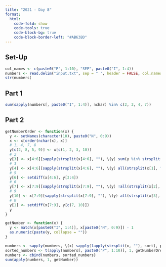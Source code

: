 ```yaml
---
title: "2021 - Day 8"
format:
  html:
    code-fold: show
    code-tools: true
    code-block-bg: true
    code-block-border-left: "#AB63BD"
---
```


## Set-Up

```r
col_names <- c(paste0("P", 1:10), "SEP", paste0("I", 1:4))
numbers <- read.delim("input.txt", sep = " ", header = FALSE, col.names = col_names)
str(numbers)
```

## Part 1

```r
sum(sapply(numbers[, paste0("I", 1:4)], nchar) %in% c(2, 3, 4, 7))
```

## Part 2

```r
getNumberOrder <- function(x) {
  y <- setNames(character(10), paste0("N", 0:9))
  x <- x[order(nchar(x), x)]
  # 1, 4, 7, 8
  y[c(2, 8, 5, 9)] <- x[c(1, 2, 3, 10)]
  # 2
  y[3] <- x[4:6][sapply(strsplit(x[4:6], ""), \(y) sum(y %in% strsplit(x[3], "")[[1]]) == 2)]
  # 3
  y[4] <- x[4:6][sapply(strsplit(x[4:6], ""), \(y) all(strsplit(x[1], "")[[1]] %in% y))]
  # 5
  y[6] <- setdiff(x[4:6], y[3:4])
  # 6
  y[7] <- x[7:9][sapply(strsplit(x[7:9], ""), \(y) !all(strsplit(x[2], "")[[1]] %in% y))]
  # 9
  y[10] <- x[7:9][sapply(strsplit(x[7:9], ""), \(y) all(strsplit(x[3], "")[[1]] %in% y))]
  # 0
  y[1] <- setdiff(x[7:9], y[c(7, 10)])
  y
}

getNumber <- function(x) {
  y <- match(x[paste0("I", 1:4)], x[paste0("N", 0:9)]) - 1
  as.numeric(paste(y, collapse = ""))
}

numbers <- sapply(numbers, \(x) sapply(lapply(strsplit(x, ""), sort), paste0, collapse = ""))
sorted_numbers <- t(apply(numbers[, paste0("P", 1:10)], 1, getNumberOrder))
numbers <- cbind(numbers, sorted_numbers)
sum(apply(numbers, 1, getNumber))
```
